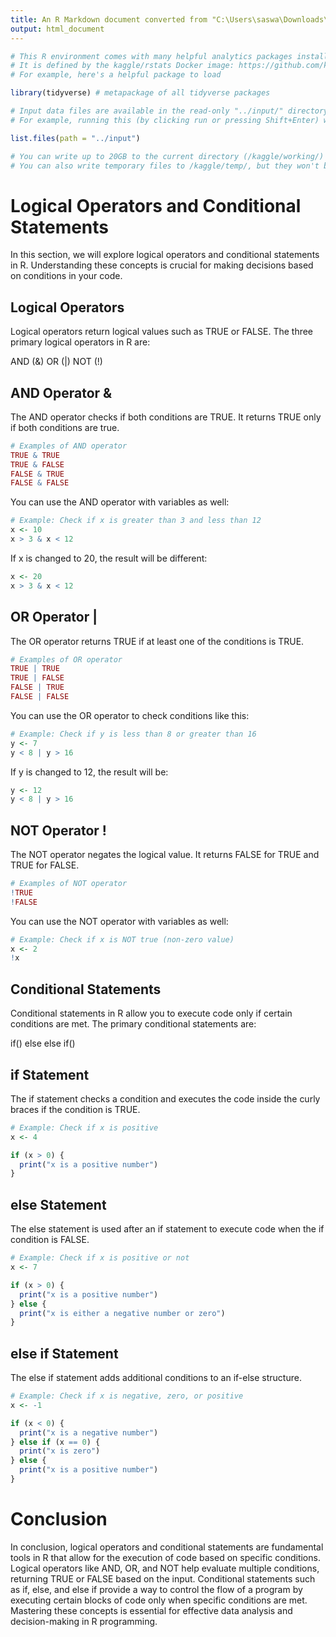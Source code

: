 ```yaml
---
title: An R Markdown document converted from "C:\Users\saswa\Downloads\module-2-logical-operators-and-condn-al-statement.ipynb"
output: html_document
---
```


```r
# This R environment comes with many helpful analytics packages installed
# It is defined by the kaggle/rstats Docker image: https://github.com/kaggle/docker-rstats
# For example, here's a helpful package to load

library(tidyverse) # metapackage of all tidyverse packages

# Input data files are available in the read-only "../input/" directory
# For example, running this (by clicking run or pressing Shift+Enter) will list all files under the input directory

list.files(path = "../input")

# You can write up to 20GB to the current directory (/kaggle/working/) that gets preserved as output when you create a version using "Save & Run All" 
# You can also write temporary files to /kaggle/temp/, but they won't be saved outside of the current session
```

# Logical Operators and Conditional Statements

In this section, we will explore logical operators and conditional statements in R. Understanding these concepts is crucial for making decisions based on conditions in your code.

## Logical Operators

Logical operators return logical values such as TRUE or FALSE. The three primary logical operators in R are:

AND (&)
OR (|)
NOT (!)

## AND Operator &
The AND operator checks if both conditions are TRUE. It returns TRUE only if both conditions are true.

```r
# Examples of AND operator
TRUE & TRUE
TRUE & FALSE
FALSE & TRUE
FALSE & FALSE
```

You can use the AND operator with variables as well:


```r
# Example: Check if x is greater than 3 and less than 12
x <- 10
x > 3 & x < 12
```

If x is changed to 20, the result will be different:


```r
x <- 20
x > 3 & x < 12
```

## OR Operator |
The OR operator returns TRUE if at least one of the conditions is TRUE.

```r
# Examples of OR operator
TRUE | TRUE
TRUE | FALSE
FALSE | TRUE
FALSE | FALSE
```

You can use the OR operator to check conditions like this:

```r
# Example: Check if y is less than 8 or greater than 16
y <- 7
y < 8 | y > 16
```

If y is changed to 12, the result will be:


```r
y <- 12
y < 8 | y > 16
```

## NOT Operator !
The NOT operator negates the logical value. It returns FALSE for TRUE and TRUE for FALSE.

```r
# Examples of NOT operator
!TRUE
!FALSE
```

You can use the NOT operator with variables as well:


```r
# Example: Check if x is NOT true (non-zero value)
x <- 2
!x
```

## Conditional Statements

Conditional statements in R allow you to execute code only if certain conditions are met. The primary conditional statements are:

if()
else
else if()

## if Statement
The if statement checks a condition and executes the code inside the curly braces if the condition is TRUE.

```r
# Example: Check if x is positive
x <- 4

if (x > 0) {
  print("x is a positive number")
}
```

## else Statement
The else statement is used after an if statement to execute code when the if condition is FALSE.

```r
# Example: Check if x is positive or not
x <- 7

if (x > 0) {
  print("x is a positive number")
} else {
  print("x is either a negative number or zero")
}
```

## else if Statement
The else if statement adds additional conditions to an if-else structure.

```r
# Example: Check if x is negative, zero, or positive
x <- -1

if (x < 0) {
  print("x is a negative number")
} else if (x == 0) {
  print("x is zero")
} else {
  print("x is a positive number")
}
```

# Conclusion

In conclusion, logical operators and conditional statements are fundamental tools in R that allow for the execution of code based on specific conditions. Logical operators like AND, OR, and NOT help evaluate multiple conditions, returning TRUE or FALSE based on the input. Conditional statements such as if, else, and else if provide a way to control the flow of a program by executing certain blocks of code only when specific conditions are met. Mastering these concepts is essential for effective data analysis and decision-making in R programming.


